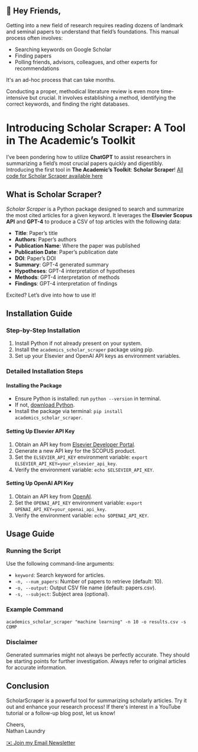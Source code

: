 ## 👋 Hey Friends,

Getting into a new field of research requires reading dozens of landmark and seminal papers to understand that field’s foundations. This manual process often involves:

- Searching keywords on Google Scholar
- Finding papers
- Polling friends, advisors, colleagues, and other experts for recommendations

It's an ad-hoc process that can take months.

Conducting a proper, methodical literature review is even more time-intensive but crucial. It involves establishing a method, identifying the correct keywords, and finding the right databases.

# Introducing Scholar Scraper: A Tool in The Academic’s Toolkit

I’ve been pondering how to utilize **ChatGPT** to assist researchers in summarizing a field’s most crucial papers quickly and digestibly. Introducing the first tool in **The Academic’s Toolkit**: **Scholar Scraper**!
[All code for Scholar Scraper available here](https://github.com/TheAcademicsFieldGuideToWritingCode/ScholarScraper)

## What is Scholar Scraper?

*Scholar Scraper* is a Python package designed to search and summarize the most cited articles for a given keyword. It leverages the **Elsevier Scopus API** and **GPT-4** to produce a CSV of top articles with the following data:

- **Title**: Paper’s title
- **Authors**: Paper’s authors
- **Publication Name**: Where the paper was published
- **Publication Date**: Paper’s publication date
- **DOI**: Paper’s DOI
- **Summary**: GPT-4 generated summary
- **Hypotheses**: GPT-4 interpretation of hypotheses
- **Methods**: GPT-4 interpretation of methods
- **Findings**: GPT-4 interpretation of findings

Excited? Let’s dive into how to use it!

## Installation Guide

### Step-by-Step Installation

1. Install Python if not already present on your system.
2. Install the `academics_scholar_scraper` package using pip.
3. Set up your Elsevier and OpenAI API keys as environment variables.

### Detailed Installation Steps

#### Installing the Package

- Ensure Python is installed: run `python --version` in terminal.
- If not, [download Python](https://www.python.org/downloads/).
- Install the package via terminal: `pip install academics_scholar_scraper`.

#### Setting Up Elsevier API Key

1. Obtain an API key from [Elsevier Developer Portal](https://dev.elsevier.com/).
2. Generate a new API key for the SCOPUS product.
3. Set the `ELSEVIER_API_KEY` environment variable: `export ELSEVIER_API_KEY=your_elsevier_api_key`.
4. Verify the environment variable: `echo $ELSEVIER_API_KEY`.

#### Setting Up OpenAI API Key

1. Obtain an API key from [OpenAI](https://beta.openai.com/signup/).
2. Set the `OPENAI_API_KEY` environment variable: `export OPENAI_API_KEY=your_openai_api_key`.
3. Verify the environment variable: `echo $OPENAI_API_KEY`.

## Usage Guide

### Running the Script

Use the following command-line arguments:

- `keyword`: Search keyword for articles.
- `-n, --num_papers`: Number of papers to retrieve (default: 10).
- `-o, --output`: Output CSV file name (default: papers.csv).
- `-s, --subject`: Subject area (optional).

### Example Command

```shell
academics_scholar_scraper "machine learning" -n 10 -o results.csv -s COMP
```

### Disclaimer
Generated summaries might not always be perfectly accurate. They should be starting points for further investigation. Always refer to original articles for accurate information.

## Conclusion
ScholarScraper is a powerful tool for summarizing scholarly articles. Try it out and enhance your research process! If there's interest in a YouTube tutorial or a follow-up blog post, let us know!

Cheers,  
Nathan Laundry  

[✉️ Join my Email Newsletter](https://guidingquestions.com)
